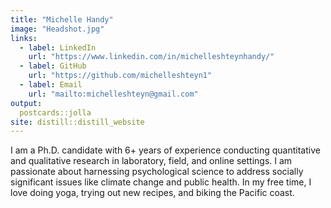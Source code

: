 ```yaml
---
title: "Michelle Handy"
image: "Headshot.jpg"
links:
  - label: LinkedIn
    url: "https://www.linkedin.com/in/michelleshteynhandy/"
  - label: GitHub
    url: "https://github.com/michelleshteyn1"
  - label: Email
    url: "mailto:michelleshteyn@gmail.com"
output:
  postcards::jolla
site: distill::distill_website
---
```

 
I am a Ph.D. candidate with 6+ years of experience conducting quantitative and qualitative research in laboratory, field, and online settings. I am passionate about harnessing psychological science to address socially significant issues like climate change and public health. In my free time, I love doing yoga, trying out new recipes, and biking the Pacific coast.

